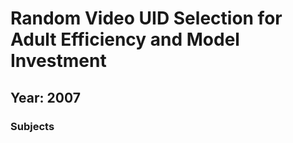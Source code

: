 # Random Video UID Selection for Adult Efficiency and Model Investment

## Year: 2007

### Subjects
